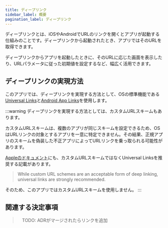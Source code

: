 ```yaml
---
title: ディープリンク
sidebar_label: 概要
pagination_label: ディープリンク
---
```


ディープリンクとは、iOSやAndroidでURLのリンクを開くとアプリが起動する仕組みのことです。ディープリンクから起動されたとき、アプリではそのURLを取得できます。

ディープリンクからアプリを起動したときに、そのURLに応じた画面を表示したり、URLパラメータに従った初期値を設定するなど、幅広く活用できます。

## ディープリンクの実現方法

このアプリでは、ディープリンクを実現する方法として、OSの標準機能である[Universal Links](https://developer.apple.com/ios/universal-links/)と[Android App Links](https://developer.android.com/training/app-links)を使用します。

:::warning
ディープリンクを実現する方法としては、カスタムURLスキームもあります。

カスタムURLスキームは、複数のアプリが同じスキームを設定できるため、OSはURLリンクの対象とするアプリを一意に特定できません。その結果、正規アプリのスキームを偽装した不正アプリによってURLリンクを乗っ取られる可能性があります。

[Appleのドキュメント](https://developer.apple.com/documentation/xcode/defining-a-custom-url-scheme-for-your-app)にも、カスタムURLスキームではなくUniversal Linksを推奨する記載があります。

> While custom URL schemes are an acceptable form of deep linking, universal links are strongly recommended.

そのため、このアプリではカスタムURLスキームを使用しません。
:::

## 関連する決定事項

>　TODO: ADRがマージされたらリンクを追加
